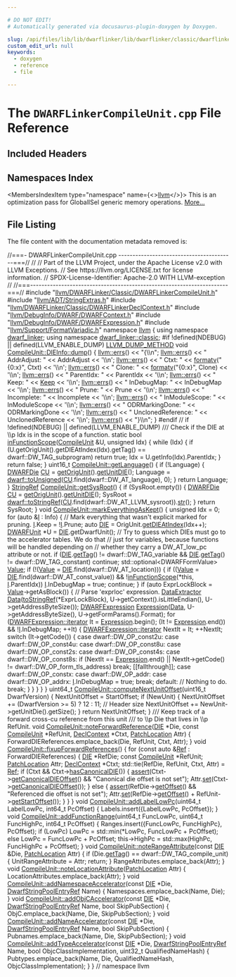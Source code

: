 ```yaml
---

# DO NOT EDIT!
# Automatically generated via docusaurus-plugin-doxygen by Doxygen.

slug: /api/files/lib/lib/dwarflinker/lib/dwarflinker/classic/dwarflinkercompileunit-cpp
custom_edit_url: null
keywords:
  - doxygen
  - reference
  - file

---
```





# The `DWARFLinkerCompileUnit.cpp` File Reference

<DoxygenPage pluginConfig={pluginConfig}>



## Included Headers

<IncludesList>
<IncludesListItem
  filePath="llvm/DWARFLinker/Classic/DWARFLinkerCompileUnit.h"
  permalink="/docs/api/files/include/include/llvm/include/llvm/dwarflinker/include/llvm/dwarflinker/classic/dwarflinkercompileunit-h"
  isLocal="true" />
<IncludesListItem
  filePath="llvm/ADT/StringExtras.h"
  permalink="/docs/api/files/include/include/llvm/include/llvm/adt/stringextras-h"
  isLocal="true" />
<IncludesListItem
  filePath="llvm/DWARFLinker/Classic/DWARFLinkerDeclContext.h"
  permalink="/docs/api/files/include/include/llvm/include/llvm/dwarflinker/include/llvm/dwarflinker/classic/dwarflinkerdeclcontext-h"
  isLocal="true" />
<IncludesListItem
  filePath="llvm/DebugInfo/DWARF/DWARFContext.h"
  permalink="/docs/api/files/include/include/llvm/include/llvm/debuginfo/include/llvm/debuginfo/dwarf/dwarfcontext-h"
  isLocal="true" />
<IncludesListItem
  filePath="llvm/DebugInfo/DWARF/DWARFExpression.h"
  permalink="/docs/api/files/include/include/llvm/include/llvm/debuginfo/include/llvm/debuginfo/dwarf/dwarfexpression-h"
  isLocal="true" />
<IncludesListItem
  filePath="llvm/Support/FormatVariadic.h"
  permalink="/docs/api/files/include/include/llvm/include/llvm/support/formatvariadic-h"
  isLocal="true" />
</IncludesList>

## Namespaces Index

<MembersIndex>

<MembersIndexItem
  type="namespace"
  name={<><a href="/docs/api/namespaces/llvm">llvm</a></>}>
This is an optimization pass for GlobalISel generic memory operations. <a href="/docs/api/namespaces/llvm/#details">More...</a>
</MembersIndexItem>

</MembersIndex>


## File Listing

The file content with the documentation metadata removed is:

<ProgramListing>

<Link id="l00001" /><CodeLine lineNumber="1"><span class="doxyHighlightComment">//===- DWARFLinkerCompileUnit.cpp -----------------------------------------===//</span></CodeLine>
<Link id="l00002" /><CodeLine lineNumber="2"><span class="doxyHighlightComment">//</span></CodeLine>
<Link id="l00003" /><CodeLine lineNumber="3"><span class="doxyHighlightComment">// Part of the LLVM Project, under the Apache License v2.0 with LLVM Exceptions.</span></CodeLine>
<Link id="l00004" /><CodeLine lineNumber="4"><span class="doxyHighlightComment">// See https://llvm.org/LICENSE.txt for license information.</span></CodeLine>
<Link id="l00005" /><CodeLine lineNumber="5"><span class="doxyHighlightComment">// SPDX-License-Identifier: Apache-2.0 WITH LLVM-exception</span></CodeLine>
<Link id="l00006" /><CodeLine lineNumber="6"><span class="doxyHighlightComment">//</span></CodeLine>
<Link id="l00007" /><CodeLine lineNumber="7"><span class="doxyHighlightComment">//===----------------------------------------------------------------------===//</span></CodeLine>
<Link id="l00008" /><CodeLine lineNumber="8"></CodeLine>
<Link id="l00009" /><CodeLine lineNumber="9"><span class="doxyHighlightPreprocessor">#include &quot;<a href="/docs/api/files/include/include/llvm/include/llvm/dwarflinker/include/llvm/dwarflinker/classic/dwarflinkercompileunit-h">llvm/DWARFLinker/Classic/DWARFLinkerCompileUnit.h</a>&quot;</span></CodeLine>
<Link id="l00010" /><CodeLine lineNumber="10"><span class="doxyHighlightPreprocessor">#include &quot;<a href="/docs/api/files/include/include/llvm/include/llvm/adt/stringextras-h">llvm/ADT/StringExtras.h</a>&quot;</span></CodeLine>
<Link id="l00011" /><CodeLine lineNumber="11"><span class="doxyHighlightPreprocessor">#include &quot;<a href="/docs/api/files/include/include/llvm/include/llvm/dwarflinker/include/llvm/dwarflinker/classic/dwarflinkerdeclcontext-h">llvm/DWARFLinker/Classic/DWARFLinkerDeclContext.h</a>&quot;</span></CodeLine>
<Link id="l00012" /><CodeLine lineNumber="12"><span class="doxyHighlightPreprocessor">#include &quot;<a href="/docs/api/files/include/include/llvm/include/llvm/debuginfo/include/llvm/debuginfo/dwarf/dwarfcontext-h">llvm/DebugInfo/DWARF/DWARFContext.h</a>&quot;</span></CodeLine>
<Link id="l00013" /><CodeLine lineNumber="13"><span class="doxyHighlightPreprocessor">#include &quot;<a href="/docs/api/files/include/include/llvm/include/llvm/debuginfo/include/llvm/debuginfo/dwarf/dwarfexpression-h">llvm/DebugInfo/DWARF/DWARFExpression.h</a>&quot;</span></CodeLine>
<Link id="l00014" /><CodeLine lineNumber="14"><span class="doxyHighlightPreprocessor">#include &quot;<a href="/docs/api/files/include/include/llvm/include/llvm/support/formatvariadic-h">llvm/Support/FormatVariadic.h</a>&quot;</span></CodeLine>
<Link id="l00015" /><CodeLine lineNumber="15"></CodeLine>
<Link id="l00016" /><CodeLine lineNumber="16"><span class="doxyHighlightKeyword">namespace </span><span class="doxyHighlight"><a href="/docs/api/namespaces/llvm">llvm</a> &#123;</span></CodeLine>
<Link id="l00017" /><CodeLine lineNumber="17"></CodeLine>
<Link id="l00018" /><CodeLine lineNumber="18"><span class="doxyHighlightKeyword">using namespace </span><span class="doxyHighlight"><a href="/docs/api/namespaces/llvm/dwarf-linker">dwarf&#95;linker</a>;</span></CodeLine>
<Link id="l00019" /><CodeLine lineNumber="19"><span class="doxyHighlightKeyword">using namespace </span><span class="doxyHighlight"><a href="/docs/api/namespaces/llvm/dwarf-linker/classic">dwarf&#95;linker::classic</a>;</span></CodeLine>
<Link id="l00020" /><CodeLine lineNumber="20"></CodeLine>
<Link id="l00021" /><CodeLine lineNumber="21"><span class="doxyHighlightPreprocessor">#if !defined(NDEBUG) || defined(LLVM&#95;ENABLE&#95;DUMP)</span></CodeLine>
<Link id="l00022" /><CodeLine lineNumber="22" lineLink="/docs/api/structs/llvm/dwarf-linker/parallel/compileunit/dieinfo/#a0bb4b5ce7e0731e88c8a45d8de5db37b"><span class="doxyHighlight"><a href="/docs/api/files/include/include/llvm/include/llvm/support/compiler-h/#aa863693eef567397d9c292da5bf22d34">LLVM&#95;DUMP&#95;METHOD</a> </span><span class="doxyHighlightKeywordType">void</span><span class="doxyHighlight"> <a href="/docs/api/structs/llvm/dwarf-linker/classic/compileunit/dieinfo/#a6bc3abd441871fd4bd6affec72c71249">CompileUnit::DIEInfo::dump</a>() &#123;</span></CodeLine>
<Link id="l00023" /><CodeLine lineNumber="23"><span class="doxyHighlight">  <a href="/docs/api/namespaces/llvm/#a9a7b5c68c90f85baaedaa854cc5002cc">llvm::errs</a>() &lt;&lt; </span><span class="doxyHighlightStringLiteral">&quot;&#123;\\n&quot;</span><span class="doxyHighlight">;</span></CodeLine>
<Link id="l00024" /><CodeLine lineNumber="24"><span class="doxyHighlight">  <a href="/docs/api/namespaces/llvm/#a9a7b5c68c90f85baaedaa854cc5002cc">llvm::errs</a>() &lt;&lt; </span><span class="doxyHighlightStringLiteral">&quot;  AddrAdjust: &quot;</span><span class="doxyHighlight"> &lt;&lt; AddrAdjust &lt;&lt; </span><span class="doxyHighlightCharLiteral">&#39;\\n&#39;</span><span class="doxyHighlight">;</span></CodeLine>
<Link id="l00025" /><CodeLine lineNumber="25"><span class="doxyHighlight">  <a href="/docs/api/namespaces/llvm/#a9a7b5c68c90f85baaedaa854cc5002cc">llvm::errs</a>() &lt;&lt; </span><span class="doxyHighlightStringLiteral">&quot;  Ctxt: &quot;</span><span class="doxyHighlight"> &lt;&lt; <a href="/docs/api/namespaces/llvm/#a653cce37b80c03eebe7a00520a8eabb6">formatv</a>(</span><span class="doxyHighlightStringLiteral">&quot;&#123;0:x&#125;&quot;</span><span class="doxyHighlight">, Ctxt) &lt;&lt; </span><span class="doxyHighlightCharLiteral">&#39;\\n&#39;</span><span class="doxyHighlight">;</span></CodeLine>
<Link id="l00026" /><CodeLine lineNumber="26"><span class="doxyHighlight">  <a href="/docs/api/namespaces/llvm/#a9a7b5c68c90f85baaedaa854cc5002cc">llvm::errs</a>() &lt;&lt; </span><span class="doxyHighlightStringLiteral">&quot;  Clone: &quot;</span><span class="doxyHighlight"> &lt;&lt; <a href="/docs/api/namespaces/llvm/#a653cce37b80c03eebe7a00520a8eabb6">formatv</a>(</span><span class="doxyHighlightStringLiteral">&quot;&#123;0:x&#125;&quot;</span><span class="doxyHighlight">, Clone) &lt;&lt; </span><span class="doxyHighlightCharLiteral">&#39;\\n&#39;</span><span class="doxyHighlight">;</span></CodeLine>
<Link id="l00027" /><CodeLine lineNumber="27"><span class="doxyHighlight">  <a href="/docs/api/namespaces/llvm/#a9a7b5c68c90f85baaedaa854cc5002cc">llvm::errs</a>() &lt;&lt; </span><span class="doxyHighlightStringLiteral">&quot;  ParentIdx: &quot;</span><span class="doxyHighlight"> &lt;&lt; ParentIdx &lt;&lt; </span><span class="doxyHighlightCharLiteral">&#39;\\n&#39;</span><span class="doxyHighlight">;</span></CodeLine>
<Link id="l00028" /><CodeLine lineNumber="28"><span class="doxyHighlight">  <a href="/docs/api/namespaces/llvm/#a9a7b5c68c90f85baaedaa854cc5002cc">llvm::errs</a>() &lt;&lt; </span><span class="doxyHighlightStringLiteral">&quot;  Keep: &quot;</span><span class="doxyHighlight"> &lt;&lt; <a href="/docs/api/namespaces/llvm/#af3a2b03b115846b5339469ce1e603976a02bce93bff905887ad2233110bf9c49e">Keep</a> &lt;&lt; </span><span class="doxyHighlightCharLiteral">&#39;\\n&#39;</span><span class="doxyHighlight">;</span></CodeLine>
<Link id="l00029" /><CodeLine lineNumber="29"><span class="doxyHighlight">  <a href="/docs/api/namespaces/llvm/#a9a7b5c68c90f85baaedaa854cc5002cc">llvm::errs</a>() &lt;&lt; </span><span class="doxyHighlightStringLiteral">&quot;  InDebugMap: &quot;</span><span class="doxyHighlight"> &lt;&lt; InDebugMap &lt;&lt; </span><span class="doxyHighlightCharLiteral">&#39;\\n&#39;</span><span class="doxyHighlight">;</span></CodeLine>
<Link id="l00030" /><CodeLine lineNumber="30"><span class="doxyHighlight">  <a href="/docs/api/namespaces/llvm/#a9a7b5c68c90f85baaedaa854cc5002cc">llvm::errs</a>() &lt;&lt; </span><span class="doxyHighlightStringLiteral">&quot;  Prune: &quot;</span><span class="doxyHighlight"> &lt;&lt; Prune &lt;&lt; </span><span class="doxyHighlightCharLiteral">&#39;\\n&#39;</span><span class="doxyHighlight">;</span></CodeLine>
<Link id="l00031" /><CodeLine lineNumber="31"><span class="doxyHighlight">  <a href="/docs/api/namespaces/llvm/#a9a7b5c68c90f85baaedaa854cc5002cc">llvm::errs</a>() &lt;&lt; </span><span class="doxyHighlightStringLiteral">&quot;  Incomplete: &quot;</span><span class="doxyHighlight"> &lt;&lt; Incomplete &lt;&lt; </span><span class="doxyHighlightCharLiteral">&#39;\\n&#39;</span><span class="doxyHighlight">;</span></CodeLine>
<Link id="l00032" /><CodeLine lineNumber="32"><span class="doxyHighlight">  <a href="/docs/api/namespaces/llvm/#a9a7b5c68c90f85baaedaa854cc5002cc">llvm::errs</a>() &lt;&lt; </span><span class="doxyHighlightStringLiteral">&quot;  InModuleScope: &quot;</span><span class="doxyHighlight"> &lt;&lt; InModuleScope &lt;&lt; </span><span class="doxyHighlightCharLiteral">&#39;\\n&#39;</span><span class="doxyHighlight">;</span></CodeLine>
<Link id="l00033" /><CodeLine lineNumber="33"><span class="doxyHighlight">  <a href="/docs/api/namespaces/llvm/#a9a7b5c68c90f85baaedaa854cc5002cc">llvm::errs</a>() &lt;&lt; </span><span class="doxyHighlightStringLiteral">&quot;  ODRMarkingDone: &quot;</span><span class="doxyHighlight"> &lt;&lt; ODRMarkingDone &lt;&lt; </span><span class="doxyHighlightCharLiteral">&#39;\\n&#39;</span><span class="doxyHighlight">;</span></CodeLine>
<Link id="l00034" /><CodeLine lineNumber="34"><span class="doxyHighlight">  <a href="/docs/api/namespaces/llvm/#a9a7b5c68c90f85baaedaa854cc5002cc">llvm::errs</a>() &lt;&lt; </span><span class="doxyHighlightStringLiteral">&quot;  UnclonedReference: &quot;</span><span class="doxyHighlight"> &lt;&lt; UnclonedReference &lt;&lt; </span><span class="doxyHighlightCharLiteral">&#39;\\n&#39;</span><span class="doxyHighlight">;</span></CodeLine>
<Link id="l00035" /><CodeLine lineNumber="35"><span class="doxyHighlight">  <a href="/docs/api/namespaces/llvm/#a9a7b5c68c90f85baaedaa854cc5002cc">llvm::errs</a>() &lt;&lt; </span><span class="doxyHighlightStringLiteral">&quot;&#125;\\n&quot;</span><span class="doxyHighlight">;</span></CodeLine>
<Link id="l00036" /><CodeLine lineNumber="36"><span class="doxyHighlight">&#125;</span></CodeLine>
<Link id="l00037" /><CodeLine lineNumber="37"><span class="doxyHighlightPreprocessor">#endif </span><span class="doxyHighlightComment">// if !defined(NDEBUG) || defined(LLVM&#95;ENABLE&#95;DUMP)</span></CodeLine>
<Link id="l00038" /><CodeLine lineNumber="38"></CodeLine>
<Link id="l00039" /><CodeLine lineNumber="39"><span class="doxyHighlightComment">/// Check if the DIE at \\p Idx is in the scope of a function.</span></CodeLine>
<Link id="l00040" /><CodeLine lineNumber="40" lineLink="/docs/api/namespaces/llvm/#a815bbd56c6c63d9d49ae2720d85529ad"><span class="doxyHighlightKeyword">static</span><span class="doxyHighlight"> </span><span class="doxyHighlightKeywordType">bool</span><span class="doxyHighlight"> <a href="/docs/api/namespaces/llvm/#a815bbd56c6c63d9d49ae2720d85529ad">inFunctionScope</a>(<a href="/docs/api/classes/llvm/dwarf-linker/classic/compileunit">CompileUnit</a> &amp;U, </span><span class="doxyHighlightKeywordType">unsigned</span><span class="doxyHighlight"> Idx) &#123;</span></CodeLine>
<Link id="l00041" /><CodeLine lineNumber="41"><span class="doxyHighlight">  </span><span class="doxyHighlightKeywordFlow">while</span><span class="doxyHighlight"> (Idx) &#123;</span></CodeLine>
<Link id="l00042" /><CodeLine lineNumber="42"><span class="doxyHighlight">    </span><span class="doxyHighlightKeywordFlow">if</span><span class="doxyHighlight"> (U.getOrigUnit().getDIEAtIndex(Idx).getTag() == dwarf::DW&#95;TAG&#95;subprogram)</span></CodeLine>
<Link id="l00043" /><CodeLine lineNumber="43"><span class="doxyHighlight">      </span><span class="doxyHighlightKeywordFlow">return</span><span class="doxyHighlight"> </span><span class="doxyHighlightKeyword">true</span><span class="doxyHighlight">;</span></CodeLine>
<Link id="l00044" /><CodeLine lineNumber="44"><span class="doxyHighlight">    Idx = U.getInfo(Idx).ParentIdx;</span></CodeLine>
<Link id="l00045" /><CodeLine lineNumber="45"><span class="doxyHighlight">  &#125;</span></CodeLine>
<Link id="l00046" /><CodeLine lineNumber="46"><span class="doxyHighlight">  </span><span class="doxyHighlightKeywordFlow">return</span><span class="doxyHighlight"> </span><span class="doxyHighlightKeyword">false</span><span class="doxyHighlight">;</span></CodeLine>
<Link id="l00047" /><CodeLine lineNumber="47"><span class="doxyHighlight">&#125;</span></CodeLine>
<Link id="l00048" /><CodeLine lineNumber="48"></CodeLine>
<Link id="l00049" /><CodeLine lineNumber="49" lineLink="/docs/api/classes/llvm/dwarf-linker/classic/compileunit/#a640543dfd6a85c0f9910ecf22faca02c"><span class="doxyHighlight">uint16&#95;t <a href="/docs/api/classes/llvm/dwarf-linker/classic/compileunit/#a640543dfd6a85c0f9910ecf22faca02c">CompileUnit::getLanguage</a>() &#123;</span></CodeLine>
<Link id="l00050" /><CodeLine lineNumber="50"><span class="doxyHighlight">  </span><span class="doxyHighlightKeywordFlow">if</span><span class="doxyHighlight"> (!Language) &#123;</span></CodeLine>
<Link id="l00051" /><CodeLine lineNumber="51"><span class="doxyHighlight">    <a href="/docs/api/classes/llvm/dwarfdie">DWARFDie</a> <a href="/docs/api/namespaces/cu">CU</a> = <a href="/docs/api/classes/llvm/dwarf-linker/classic/compileunit/#aa4d3d402cff2849ef9955a380d27c404">getOrigUnit</a>().<a href="/docs/api/classes/llvm/dwarfunit-1/#a2b5f2734488f7b1b52e982683675df24">getUnitDIE</a>();</span></CodeLine>
<Link id="l00052" /><CodeLine lineNumber="52"><span class="doxyHighlight">    Language = <a href="/docs/api/namespaces/llvm/dwarf/#ae150cb3561ce0a2979ed60d29301eef7">dwarf::toUnsigned</a>(<a href="/docs/api/namespaces/cu">CU</a>.find(dwarf::DW&#95;AT&#95;language), 0);</span></CodeLine>
<Link id="l00053" /><CodeLine lineNumber="53"><span class="doxyHighlight">  &#125;</span></CodeLine>
<Link id="l00054" /><CodeLine lineNumber="54"><span class="doxyHighlight">  </span><span class="doxyHighlightKeywordFlow">return</span><span class="doxyHighlight"> Language;</span></CodeLine>
<Link id="l00055" /><CodeLine lineNumber="55"><span class="doxyHighlight">&#125;</span></CodeLine>
<Link id="l00056" /><CodeLine lineNumber="56"></CodeLine>
<Link id="l00057" /><CodeLine lineNumber="57" lineLink="/docs/api/classes/llvm/dwarf-linker/classic/compileunit/#a6d3d35230825470499dc48f866facb9a"><span class="doxyHighlight"><a href="/docs/api/classes/llvm/stringref">StringRef</a> <a href="/docs/api/classes/llvm/dwarf-linker/classic/compileunit/#a6d3d35230825470499dc48f866facb9a">CompileUnit::getSysRoot</a>() &#123;</span></CodeLine>
<Link id="l00058" /><CodeLine lineNumber="58"><span class="doxyHighlight">  </span><span class="doxyHighlightKeywordFlow">if</span><span class="doxyHighlight"> (SysRoot.empty()) &#123;</span></CodeLine>
<Link id="l00059" /><CodeLine lineNumber="59"><span class="doxyHighlight">    <a href="/docs/api/classes/llvm/dwarfdie">DWARFDie</a> <a href="/docs/api/namespaces/cu">CU</a> = <a href="/docs/api/classes/llvm/dwarf-linker/classic/compileunit/#aa4d3d402cff2849ef9955a380d27c404">getOrigUnit</a>().<a href="/docs/api/classes/llvm/dwarfunit-1/#a2b5f2734488f7b1b52e982683675df24">getUnitDIE</a>();</span></CodeLine>
<Link id="l00060" /><CodeLine lineNumber="60"><span class="doxyHighlight">    SysRoot = <a href="/docs/api/namespaces/llvm/dwarf/#aa10731e4d6c303386a70337b0e0668d0">dwarf::toStringRef</a>(<a href="/docs/api/namespaces/cu">CU</a>.find(dwarf::DW&#95;AT&#95;LLVM&#95;sysroot)).<a href="/docs/api/classes/llvm/stringref/#a223dd14e7d12bc5cea01889b972a98b2">str</a>();</span></CodeLine>
<Link id="l00061" /><CodeLine lineNumber="61"><span class="doxyHighlight">  &#125;</span></CodeLine>
<Link id="l00062" /><CodeLine lineNumber="62"><span class="doxyHighlight">  </span><span class="doxyHighlightKeywordFlow">return</span><span class="doxyHighlight"> SysRoot;</span></CodeLine>
<Link id="l00063" /><CodeLine lineNumber="63"><span class="doxyHighlight">&#125;</span></CodeLine>
<Link id="l00064" /><CodeLine lineNumber="64"></CodeLine>
<Link id="l00065" /><CodeLine lineNumber="65" lineLink="/docs/api/classes/llvm/dwarf-linker/classic/compileunit/#ae37905defe9c94924f281526d50be047"><span class="doxyHighlightKeywordType">void</span><span class="doxyHighlight"> <a href="/docs/api/classes/llvm/dwarf-linker/classic/compileunit/#ae37905defe9c94924f281526d50be047">CompileUnit::markEverythingAsKept</a>() &#123;</span></CodeLine>
<Link id="l00066" /><CodeLine lineNumber="66"><span class="doxyHighlight">  </span><span class="doxyHighlightKeywordType">unsigned</span><span class="doxyHighlight"> Idx = 0;</span></CodeLine>
<Link id="l00067" /><CodeLine lineNumber="67"></CodeLine>
<Link id="l00068" /><CodeLine lineNumber="68"><span class="doxyHighlight">  </span><span class="doxyHighlightKeywordFlow">for</span><span class="doxyHighlight"> (</span><span class="doxyHighlightKeyword">auto</span><span class="doxyHighlight"> &amp;<a href="/docs/api/files/lib/lib/support/md5-cpp/#ac0eafdc9ee161b71e7af98af736952fd">I</a> : Info) &#123;</span></CodeLine>
<Link id="l00069" /><CodeLine lineNumber="69"><span class="doxyHighlight">    </span><span class="doxyHighlightComment">// Mark everything that wasn&#39;t explicit marked for pruning.</span></CodeLine>
<Link id="l00070" /><CodeLine lineNumber="70"><span class="doxyHighlight">    <a href="/docs/api/files/lib/lib/support/md5-cpp/#ac0eafdc9ee161b71e7af98af736952fd">I</a>.Keep = !<a href="/docs/api/files/lib/lib/support/md5-cpp/#ac0eafdc9ee161b71e7af98af736952fd">I</a>.Prune;</span></CodeLine>
<Link id="l00071" /><CodeLine lineNumber="71"><span class="doxyHighlight">    </span><span class="doxyHighlightKeyword">auto</span><span class="doxyHighlight"> <a href="/docs/api/classes/llvm/die">DIE</a> = OrigUnit.<a href="/docs/api/classes/llvm/dwarfunit-1/#af1a9ceb07aa8fdeac193c7644be84765">getDIEAtIndex</a>(Idx++);</span></CodeLine>
<Link id="l00072" /><CodeLine lineNumber="72"><span class="doxyHighlight">    <a href="/docs/api/classes/llvm/dwarfunit-1">DWARFUnit</a> &#42;U = <a href="/docs/api/classes/llvm/die">DIE</a>.getDwarfUnit();</span></CodeLine>
<Link id="l00073" /><CodeLine lineNumber="73"></CodeLine>
<Link id="l00074" /><CodeLine lineNumber="74"><span class="doxyHighlight">    </span><span class="doxyHighlightComment">// Try to guess which DIEs must go to the accelerator tables. We do that</span></CodeLine>
<Link id="l00075" /><CodeLine lineNumber="75"><span class="doxyHighlight">    </span><span class="doxyHighlightComment">// just for variables, because functions will be handled depending on</span></CodeLine>
<Link id="l00076" /><CodeLine lineNumber="76"><span class="doxyHighlight">    </span><span class="doxyHighlightComment">// whether they carry a DW&#95;AT&#95;low&#95;pc attribute or not.</span></CodeLine>
<Link id="l00077" /><CodeLine lineNumber="77"><span class="doxyHighlight">    </span><span class="doxyHighlightKeywordFlow">if</span><span class="doxyHighlight"> (<a href="/docs/api/classes/llvm/die">DIE</a>.<a href="/docs/api/classes/llvm/die/#aeac16c22ec5a0c13658381144c7e3439">getTag</a>() != dwarf::DW&#95;TAG&#95;variable &amp;&amp;</span></CodeLine>
<Link id="l00078" /><CodeLine lineNumber="78"><span class="doxyHighlight">        <a href="/docs/api/classes/llvm/die">DIE</a>.<a href="/docs/api/classes/llvm/die/#aeac16c22ec5a0c13658381144c7e3439">getTag</a>() != dwarf::DW&#95;TAG&#95;constant)</span></CodeLine>
<Link id="l00079" /><CodeLine lineNumber="79"><span class="doxyHighlight">      </span><span class="doxyHighlightKeywordFlow">continue</span><span class="doxyHighlight">;</span></CodeLine>
<Link id="l00080" /><CodeLine lineNumber="80"></CodeLine>
<Link id="l00081" /><CodeLine lineNumber="81"><span class="doxyHighlight">    std::optional&lt;DWARFFormValue&gt; <a href="/docs/api/classes/llvm/value">Value</a>;</span></CodeLine>
<Link id="l00082" /><CodeLine lineNumber="82"><span class="doxyHighlight">    </span><span class="doxyHighlightKeywordFlow">if</span><span class="doxyHighlight"> (!(<a href="/docs/api/classes/llvm/value">Value</a> = <a href="/docs/api/classes/llvm/die">DIE</a>.find(dwarf::DW&#95;AT&#95;location))) &#123;</span></CodeLine>
<Link id="l00083" /><CodeLine lineNumber="83"><span class="doxyHighlight">      </span><span class="doxyHighlightKeywordFlow">if</span><span class="doxyHighlight"> ((<a href="/docs/api/classes/llvm/value">Value</a> = <a href="/docs/api/classes/llvm/die">DIE</a>.find(dwarf::DW&#95;AT&#95;const&#95;value)) &amp;&amp;</span></CodeLine>
<Link id="l00084" /><CodeLine lineNumber="84"><span class="doxyHighlight">          !<a href="/docs/api/namespaces/llvm/#a815bbd56c6c63d9d49ae2720d85529ad">inFunctionScope</a>(&#42;</span><span class="doxyHighlightKeyword">this</span><span class="doxyHighlight">, <a href="/docs/api/files/lib/lib/support/md5-cpp/#ac0eafdc9ee161b71e7af98af736952fd">I</a>.ParentIdx))</span></CodeLine>
<Link id="l00085" /><CodeLine lineNumber="85"><span class="doxyHighlight">        <a href="/docs/api/files/lib/lib/support/md5-cpp/#ac0eafdc9ee161b71e7af98af736952fd">I</a>.InDebugMap = </span><span class="doxyHighlightKeyword">true</span><span class="doxyHighlight">;</span></CodeLine>
<Link id="l00086" /><CodeLine lineNumber="86"><span class="doxyHighlight">      </span><span class="doxyHighlightKeywordFlow">continue</span><span class="doxyHighlight">;</span></CodeLine>
<Link id="l00087" /><CodeLine lineNumber="87"><span class="doxyHighlight">    &#125;</span></CodeLine>
<Link id="l00088" /><CodeLine lineNumber="88"></CodeLine>
<Link id="l00089" /><CodeLine lineNumber="89"><span class="doxyHighlight">    </span><span class="doxyHighlightKeywordFlow">if</span><span class="doxyHighlight"> (</span><span class="doxyHighlightKeyword">auto</span><span class="doxyHighlight"> ExprLockBlock = <a href="/docs/api/classes/llvm/value">Value</a>-&gt;getAsBlock()) &#123;</span></CodeLine>
<Link id="l00090" /><CodeLine lineNumber="90"><span class="doxyHighlight">      </span><span class="doxyHighlightComment">// Parse &#39;exprloc&#39; expression.</span></CodeLine>
<Link id="l00091" /><CodeLine lineNumber="91"><span class="doxyHighlight">      <a href="/docs/api/classes/llvm/dataextractor">DataExtractor</a> <a href="/docs/api/namespaces/llvm/#aa20539e89704d20b98b97e9c3feac934">Data</a>(<a href="/docs/api/namespaces/llvm/#aeeb5973ff74c4c4d279e275b34b7ef54">toStringRef</a>(&#42;ExprLockBlock),</span></CodeLine>
<Link id="l00092" /><CodeLine lineNumber="92"><span class="doxyHighlight">                         U-&gt;getContext().isLittleEndian(),</span></CodeLine>
<Link id="l00093" /><CodeLine lineNumber="93"><span class="doxyHighlight">                         U-&gt;getAddressByteSize());</span></CodeLine>
<Link id="l00094" /><CodeLine lineNumber="94"><span class="doxyHighlight">      <a href="/docs/api/classes/llvm/dwarfexpression-1">DWARFExpression</a> <a href="/docs/api/classes/llvm/expression">Expression</a>(<a href="/docs/api/namespaces/llvm/#aa20539e89704d20b98b97e9c3feac934">Data</a>, U-&gt;getAddressByteSize(),</span></CodeLine>
<Link id="l00095" /><CodeLine lineNumber="95"><span class="doxyHighlight">                                 U-&gt;getFormParams().Format);</span></CodeLine>
<Link id="l00096" /><CodeLine lineNumber="96"></CodeLine>
<Link id="l00097" /><CodeLine lineNumber="97"><span class="doxyHighlight">      </span><span class="doxyHighlightKeywordFlow">for</span><span class="doxyHighlight"> (<a href="/docs/api/classes/llvm/dwarfexpression/iterator">DWARFExpression::iterator</a> It = <a href="/docs/api/classes/llvm/expression">Expression</a>.begin();</span></CodeLine>
<Link id="l00098" /><CodeLine lineNumber="98"><span class="doxyHighlight">           (It != <a href="/docs/api/classes/llvm/expression">Expression</a>.end()) &amp;&amp; !<a href="/docs/api/files/lib/lib/support/md5-cpp/#ac0eafdc9ee161b71e7af98af736952fd">I</a>.InDebugMap; ++It) &#123;</span></CodeLine>
<Link id="l00099" /><CodeLine lineNumber="99"><span class="doxyHighlight">        <a href="/docs/api/classes/llvm/dwarfexpression/iterator">DWARFExpression::iterator</a> NextIt = It;</span></CodeLine>
<Link id="l00100" /><CodeLine lineNumber="100"><span class="doxyHighlight">        ++NextIt;</span></CodeLine>
<Link id="l00101" /><CodeLine lineNumber="101"></CodeLine>
<Link id="l00102" /><CodeLine lineNumber="102"><span class="doxyHighlight">        </span><span class="doxyHighlightKeywordFlow">switch</span><span class="doxyHighlight"> (It-&gt;getCode()) &#123;</span></CodeLine>
<Link id="l00103" /><CodeLine lineNumber="103"><span class="doxyHighlight">        </span><span class="doxyHighlightKeywordFlow">case</span><span class="doxyHighlight"> dwarf::DW&#95;OP&#95;const2u:</span></CodeLine>
<Link id="l00104" /><CodeLine lineNumber="104"><span class="doxyHighlight">        </span><span class="doxyHighlightKeywordFlow">case</span><span class="doxyHighlight"> dwarf::DW&#95;OP&#95;const4u:</span></CodeLine>
<Link id="l00105" /><CodeLine lineNumber="105"><span class="doxyHighlight">        </span><span class="doxyHighlightKeywordFlow">case</span><span class="doxyHighlight"> dwarf::DW&#95;OP&#95;const8u:</span></CodeLine>
<Link id="l00106" /><CodeLine lineNumber="106"><span class="doxyHighlight">        </span><span class="doxyHighlightKeywordFlow">case</span><span class="doxyHighlight"> dwarf::DW&#95;OP&#95;const2s:</span></CodeLine>
<Link id="l00107" /><CodeLine lineNumber="107"><span class="doxyHighlight">        </span><span class="doxyHighlightKeywordFlow">case</span><span class="doxyHighlight"> dwarf::DW&#95;OP&#95;const4s:</span></CodeLine>
<Link id="l00108" /><CodeLine lineNumber="108"><span class="doxyHighlight">        </span><span class="doxyHighlightKeywordFlow">case</span><span class="doxyHighlight"> dwarf::DW&#95;OP&#95;const8s:</span></CodeLine>
<Link id="l00109" /><CodeLine lineNumber="109"><span class="doxyHighlight">          </span><span class="doxyHighlightKeywordFlow">if</span><span class="doxyHighlight"> (NextIt == <a href="/docs/api/classes/llvm/expression">Expression</a>.end() ||</span></CodeLine>
<Link id="l00110" /><CodeLine lineNumber="110"><span class="doxyHighlight">              NextIt-&gt;getCode() != dwarf::DW&#95;OP&#95;form&#95;tls&#95;address)</span></CodeLine>
<Link id="l00111" /><CodeLine lineNumber="111"><span class="doxyHighlight">            </span><span class="doxyHighlightKeywordFlow">break</span><span class="doxyHighlight">;</span></CodeLine>
<Link id="l00112" /><CodeLine lineNumber="112"><span class="doxyHighlight">          &#91;&#91;fallthrough&#93;&#93;;</span></CodeLine>
<Link id="l00113" /><CodeLine lineNumber="113"><span class="doxyHighlight">        </span><span class="doxyHighlightKeywordFlow">case</span><span class="doxyHighlight"> dwarf::DW&#95;OP&#95;constx:</span></CodeLine>
<Link id="l00114" /><CodeLine lineNumber="114"><span class="doxyHighlight">        </span><span class="doxyHighlightKeywordFlow">case</span><span class="doxyHighlight"> dwarf::DW&#95;OP&#95;addr:</span></CodeLine>
<Link id="l00115" /><CodeLine lineNumber="115"><span class="doxyHighlight">        </span><span class="doxyHighlightKeywordFlow">case</span><span class="doxyHighlight"> dwarf::DW&#95;OP&#95;addrx:</span></CodeLine>
<Link id="l00116" /><CodeLine lineNumber="116"><span class="doxyHighlight">          <a href="/docs/api/files/lib/lib/support/md5-cpp/#ac0eafdc9ee161b71e7af98af736952fd">I</a>.InDebugMap = </span><span class="doxyHighlightKeyword">true</span><span class="doxyHighlight">;</span></CodeLine>
<Link id="l00117" /><CodeLine lineNumber="117"><span class="doxyHighlight">          </span><span class="doxyHighlightKeywordFlow">break</span><span class="doxyHighlight">;</span></CodeLine>
<Link id="l00118" /><CodeLine lineNumber="118"><span class="doxyHighlight">        </span><span class="doxyHighlightKeywordFlow">default</span><span class="doxyHighlight">:</span></CodeLine>
<Link id="l00119" /><CodeLine lineNumber="119"><span class="doxyHighlight">          </span><span class="doxyHighlightComment">// Nothing to do.</span></CodeLine>
<Link id="l00120" /><CodeLine lineNumber="120"><span class="doxyHighlight">          </span><span class="doxyHighlightKeywordFlow">break</span><span class="doxyHighlight">;</span></CodeLine>
<Link id="l00121" /><CodeLine lineNumber="121"><span class="doxyHighlight">        &#125;</span></CodeLine>
<Link id="l00122" /><CodeLine lineNumber="122"><span class="doxyHighlight">      &#125;</span></CodeLine>
<Link id="l00123" /><CodeLine lineNumber="123"><span class="doxyHighlight">    &#125;</span></CodeLine>
<Link id="l00124" /><CodeLine lineNumber="124"><span class="doxyHighlight">  &#125;</span></CodeLine>
<Link id="l00125" /><CodeLine lineNumber="125"><span class="doxyHighlight">&#125;</span></CodeLine>
<Link id="l00126" /><CodeLine lineNumber="126"></CodeLine>
<Link id="l00127" /><CodeLine lineNumber="127" lineLink="/docs/api/classes/llvm/dwarf-linker/classic/compileunit/#ab048b68f7b45d848956db58a72446e42"><span class="doxyHighlight">uint64&#95;t <a href="/docs/api/classes/llvm/dwarf-linker/classic/compileunit/#ab048b68f7b45d848956db58a72446e42">CompileUnit::computeNextUnitOffset</a>(uint16&#95;t DwarfVersion) &#123;</span></CodeLine>
<Link id="l00128" /><CodeLine lineNumber="128"><span class="doxyHighlight">  NextUnitOffset = StartOffset;</span></CodeLine>
<Link id="l00129" /><CodeLine lineNumber="129"><span class="doxyHighlight">  </span><span class="doxyHighlightKeywordFlow">if</span><span class="doxyHighlight"> (NewUnit) &#123;</span></CodeLine>
<Link id="l00130" /><CodeLine lineNumber="130"><span class="doxyHighlight">    NextUnitOffset += (DwarfVersion &gt;= 5) ? 12 : 11; </span><span class="doxyHighlightComment">// Header size</span></CodeLine>
<Link id="l00131" /><CodeLine lineNumber="131"><span class="doxyHighlight">    NextUnitOffset += NewUnit-&gt;getUnitDie().getSize();</span></CodeLine>
<Link id="l00132" /><CodeLine lineNumber="132"><span class="doxyHighlight">  &#125;</span></CodeLine>
<Link id="l00133" /><CodeLine lineNumber="133"><span class="doxyHighlight">  </span><span class="doxyHighlightKeywordFlow">return</span><span class="doxyHighlight"> NextUnitOffset;</span></CodeLine>
<Link id="l00134" /><CodeLine lineNumber="134"><span class="doxyHighlight">&#125;</span></CodeLine>
<Link id="l00135" /><CodeLine lineNumber="135"></CodeLine>
<Link id="l00136" /><CodeLine lineNumber="136"><span class="doxyHighlightComment">/// Keep track of a forward cross-cu reference from this unit</span></CodeLine>
<Link id="l00137" /><CodeLine lineNumber="137"><span class="doxyHighlightComment">/// to \\p Die that lives in \\p RefUnit.</span></CodeLine>
<Link id="l00138" /><CodeLine lineNumber="138" lineLink="/docs/api/classes/llvm/dwarf-linker/classic/compileunit/#a1e0245f87f002cbfb58328602d376b0f"><span class="doxyHighlightKeywordType">void</span><span class="doxyHighlight"> <a href="/docs/api/classes/llvm/dwarf-linker/classic/compileunit/#a1e0245f87f002cbfb58328602d376b0f">CompileUnit::noteForwardReference</a>(<a href="/docs/api/classes/llvm/die">DIE</a> &#42;Die, </span><span class="doxyHighlightKeyword">const</span><span class="doxyHighlight"> <a href="/docs/api/classes/llvm/dwarf-linker/classic/compileunit/#af096fb0448f7ae66e40a5572388d3eb3">CompileUnit</a> &#42;RefUnit,</span></CodeLine>
<Link id="l00139" /><CodeLine lineNumber="139"><span class="doxyHighlight">                                       <a href="/docs/api/classes/llvm/dwarf-linker/classic/declcontext">DeclContext</a> &#42;Ctxt, <a href="/docs/api/structs/llvm/dwarf-linker/classic/patchlocation">PatchLocation</a> Attr) &#123;</span></CodeLine>
<Link id="l00140" /><CodeLine lineNumber="140"><span class="doxyHighlight">  ForwardDIEReferences.emplace&#95;back(Die, RefUnit, Ctxt, Attr);</span></CodeLine>
<Link id="l00141" /><CodeLine lineNumber="141"><span class="doxyHighlight">&#125;</span></CodeLine>
<Link id="l00142" /><CodeLine lineNumber="142"></CodeLine>
<Link id="l00143" /><CodeLine lineNumber="143" lineLink="/docs/api/classes/llvm/dwarf-linker/classic/compileunit/#a0af355b794e2a9bcb54dd930f7ad4b54"><span class="doxyHighlightKeywordType">void</span><span class="doxyHighlight"> <a href="/docs/api/classes/llvm/dwarf-linker/classic/compileunit/#a0af355b794e2a9bcb54dd930f7ad4b54">CompileUnit::fixupForwardReferences</a>() &#123;</span></CodeLine>
<Link id="l00144" /><CodeLine lineNumber="144"><span class="doxyHighlight">  </span><span class="doxyHighlightKeywordFlow">for</span><span class="doxyHighlight"> (</span><span class="doxyHighlightKeyword">const</span><span class="doxyHighlight"> </span><span class="doxyHighlightKeyword">auto</span><span class="doxyHighlight"> &amp;<a href="/docs/api/namespaces/llvm/#a9db8c44b250b90e3ab7e4d144e7c9c2ea60baadb22e80b147e4885ad16760e569">Ref</a> : ForwardDIEReferences) &#123;</span></CodeLine>
<Link id="l00145" /><CodeLine lineNumber="145"><span class="doxyHighlight">    <a href="/docs/api/classes/llvm/die">DIE</a> &#42;RefDie;</span></CodeLine>
<Link id="l00146" /><CodeLine lineNumber="146"><span class="doxyHighlight">    </span><span class="doxyHighlightKeyword">const</span><span class="doxyHighlight"> <a href="/docs/api/classes/llvm/dwarf-linker/classic/compileunit/#af096fb0448f7ae66e40a5572388d3eb3">CompileUnit</a> &#42;RefUnit;</span></CodeLine>
<Link id="l00147" /><CodeLine lineNumber="147"><span class="doxyHighlight">    <a href="/docs/api/structs/llvm/dwarf-linker/classic/patchlocation">PatchLocation</a> Attr;</span></CodeLine>
<Link id="l00148" /><CodeLine lineNumber="148"><span class="doxyHighlight">    <a href="/docs/api/classes/llvm/dwarf-linker/classic/declcontext">DeclContext</a> &#42;Ctxt;</span></CodeLine>
<Link id="l00149" /><CodeLine lineNumber="149"><span class="doxyHighlight">    std::tie(RefDie, RefUnit, Ctxt, Attr) = <a href="/docs/api/namespaces/llvm/#a9db8c44b250b90e3ab7e4d144e7c9c2ea60baadb22e80b147e4885ad16760e569">Ref</a>;</span></CodeLine>
<Link id="l00150" /><CodeLine lineNumber="150"><span class="doxyHighlight">    </span><span class="doxyHighlightKeywordFlow">if</span><span class="doxyHighlight"> (Ctxt &amp;&amp; Ctxt-&gt;<a href="/docs/api/classes/llvm/dwarf-linker/classic/declcontext/#a148c449f20cbba036280051cac77e13a">hasCanonicalDIE</a>()) &#123;</span></CodeLine>
<Link id="l00151" /><CodeLine lineNumber="151"><span class="doxyHighlight">      <a href="/docs/api/files/lib/lib/target/lib/target/amdgpu/silowercontrolflow-cpp/#a4868c5d81c5ccc98c47aeab6244346a0">assert</a>(Ctxt-&gt;<a href="/docs/api/classes/llvm/dwarf-linker/classic/declcontext/#a398703d3a38108ed0712ef334cb77603">getCanonicalDIEOffset</a>() &amp;&amp;</span></CodeLine>
<Link id="l00152" /><CodeLine lineNumber="152"><span class="doxyHighlight">             </span><span class="doxyHighlightStringLiteral">&quot;Canonical die offset is not set&quot;</span><span class="doxyHighlight">);</span></CodeLine>
<Link id="l00153" /><CodeLine lineNumber="153"><span class="doxyHighlight">      Attr.<a href="/docs/api/structs/llvm/dwarf-linker/classic/patchlocation/#a297986172ace6b3e087903365ad01038">set</a>(Ctxt-&gt;<a href="/docs/api/classes/llvm/dwarf-linker/classic/declcontext/#a398703d3a38108ed0712ef334cb77603">getCanonicalDIEOffset</a>());</span></CodeLine>
<Link id="l00154" /><CodeLine lineNumber="154"><span class="doxyHighlight">    &#125; </span><span class="doxyHighlightKeywordFlow">else</span><span class="doxyHighlight"> &#123;</span></CodeLine>
<Link id="l00155" /><CodeLine lineNumber="155"><span class="doxyHighlight">      <a href="/docs/api/files/lib/lib/target/lib/target/amdgpu/silowercontrolflow-cpp/#a4868c5d81c5ccc98c47aeab6244346a0">assert</a>(RefDie-&gt;<a href="/docs/api/classes/llvm/die/#ac44e64e0d814099105dde610b11c9914">getOffset</a>() &amp;&amp; </span><span class="doxyHighlightStringLiteral">&quot;Referenced die offset is not set&quot;</span><span class="doxyHighlight">);</span></CodeLine>
<Link id="l00156" /><CodeLine lineNumber="156"><span class="doxyHighlight">      Attr.<a href="/docs/api/structs/llvm/dwarf-linker/classic/patchlocation/#a297986172ace6b3e087903365ad01038">set</a>(RefDie-&gt;<a href="/docs/api/classes/llvm/die/#ac44e64e0d814099105dde610b11c9914">getOffset</a>() + RefUnit-&gt;<a href="/docs/api/classes/llvm/dwarf-linker/classic/compileunit/#a496658fa7a527a14a0f58a0eff9ebb00">getStartOffset</a>());</span></CodeLine>
<Link id="l00157" /><CodeLine lineNumber="157"><span class="doxyHighlight">    &#125;</span></CodeLine>
<Link id="l00158" /><CodeLine lineNumber="158"><span class="doxyHighlight">  &#125;</span></CodeLine>
<Link id="l00159" /><CodeLine lineNumber="159"><span class="doxyHighlight">&#125;</span></CodeLine>
<Link id="l00160" /><CodeLine lineNumber="160"></CodeLine>
<Link id="l00161" /><CodeLine lineNumber="161" lineLink="/docs/api/classes/llvm/dwarf-linker/classic/compileunit/#ac585ccf885d9c7926822bcb863e05c44"><span class="doxyHighlightKeywordType">void</span><span class="doxyHighlight"> <a href="/docs/api/classes/llvm/dwarf-linker/classic/compileunit/#ac585ccf885d9c7926822bcb863e05c44">CompileUnit::addLabelLowPc</a>(uint64&#95;t LabelLowPc, int64&#95;t PcOffset) &#123;</span></CodeLine>
<Link id="l00162" /><CodeLine lineNumber="162"><span class="doxyHighlight">  Labels.insert(&#123;LabelLowPc, PcOffset&#125;);</span></CodeLine>
<Link id="l00163" /><CodeLine lineNumber="163"><span class="doxyHighlight">&#125;</span></CodeLine>
<Link id="l00164" /><CodeLine lineNumber="164"></CodeLine>
<Link id="l00165" /><CodeLine lineNumber="165" lineLink="/docs/api/classes/llvm/dwarf-linker/classic/compileunit/#a023822e7b997f5371945203928b443f3"><span class="doxyHighlightKeywordType">void</span><span class="doxyHighlight"> <a href="/docs/api/classes/llvm/dwarf-linker/classic/compileunit/#a023822e7b997f5371945203928b443f3">CompileUnit::addFunctionRange</a>(uint64&#95;t FuncLowPc, uint64&#95;t FuncHighPc,</span></CodeLine>
<Link id="l00166" /><CodeLine lineNumber="166"><span class="doxyHighlight">                                   int64&#95;t PcOffset) &#123;</span></CodeLine>
<Link id="l00167" /><CodeLine lineNumber="167"><span class="doxyHighlight">  Ranges.insert(&#123;FuncLowPc, FuncHighPc&#125;, PcOffset);</span></CodeLine>
<Link id="l00168" /><CodeLine lineNumber="168"><span class="doxyHighlight">  </span><span class="doxyHighlightKeywordFlow">if</span><span class="doxyHighlight"> (LowPc)</span></CodeLine>
<Link id="l00169" /><CodeLine lineNumber="169"><span class="doxyHighlight">    LowPc = std::min(&#42;LowPc, FuncLowPc + PcOffset);</span></CodeLine>
<Link id="l00170" /><CodeLine lineNumber="170"><span class="doxyHighlight">  </span><span class="doxyHighlightKeywordFlow">else</span></CodeLine>
<Link id="l00171" /><CodeLine lineNumber="171"><span class="doxyHighlight">    LowPc = FuncLowPc + PcOffset;</span></CodeLine>
<Link id="l00172" /><CodeLine lineNumber="172"><span class="doxyHighlight">  this-&gt;HighPc = std::max(HighPc, FuncHighPc + PcOffset);</span></CodeLine>
<Link id="l00173" /><CodeLine lineNumber="173"><span class="doxyHighlight">&#125;</span></CodeLine>
<Link id="l00174" /><CodeLine lineNumber="174"></CodeLine>
<Link id="l00175" /><CodeLine lineNumber="175" lineLink="/docs/api/classes/llvm/dwarf-linker/classic/compileunit/#a87ab998fa372edd70feb6fea541b02c3"><span class="doxyHighlightKeywordType">void</span><span class="doxyHighlight"> <a href="/docs/api/classes/llvm/dwarf-linker/classic/compileunit/#a87ab998fa372edd70feb6fea541b02c3">CompileUnit::noteRangeAttribute</a>(</span><span class="doxyHighlightKeyword">const</span><span class="doxyHighlight"> <a href="/docs/api/classes/llvm/die">DIE</a> &amp;Die, <a href="/docs/api/structs/llvm/dwarf-linker/classic/patchlocation">PatchLocation</a> Attr) &#123;</span></CodeLine>
<Link id="l00176" /><CodeLine lineNumber="176"><span class="doxyHighlight">  </span><span class="doxyHighlightKeywordFlow">if</span><span class="doxyHighlight"> (Die.<a href="/docs/api/classes/llvm/die/#aeac16c22ec5a0c13658381144c7e3439">getTag</a>() == dwarf::DW&#95;TAG&#95;compile&#95;unit) &#123;</span></CodeLine>
<Link id="l00177" /><CodeLine lineNumber="177"><span class="doxyHighlight">    UnitRangeAttribute = Attr;</span></CodeLine>
<Link id="l00178" /><CodeLine lineNumber="178"><span class="doxyHighlight">    </span><span class="doxyHighlightKeywordFlow">return</span><span class="doxyHighlight">;</span></CodeLine>
<Link id="l00179" /><CodeLine lineNumber="179"><span class="doxyHighlight">  &#125;</span></CodeLine>
<Link id="l00180" /><CodeLine lineNumber="180"></CodeLine>
<Link id="l00181" /><CodeLine lineNumber="181"><span class="doxyHighlight">  RangeAttributes.emplace&#95;back(Attr);</span></CodeLine>
<Link id="l00182" /><CodeLine lineNumber="182"><span class="doxyHighlight">&#125;</span></CodeLine>
<Link id="l00183" /><CodeLine lineNumber="183"></CodeLine>
<Link id="l00184" /><CodeLine lineNumber="184" lineLink="/docs/api/classes/llvm/dwarf-linker/classic/compileunit/#a1fc43f16674953b27b04386fdfcd3968"><span class="doxyHighlightKeywordType">void</span><span class="doxyHighlight"> <a href="/docs/api/classes/llvm/dwarf-linker/classic/compileunit/#a1fc43f16674953b27b04386fdfcd3968">CompileUnit::noteLocationAttribute</a>(<a href="/docs/api/structs/llvm/dwarf-linker/classic/patchlocation">PatchLocation</a> Attr) &#123;</span></CodeLine>
<Link id="l00185" /><CodeLine lineNumber="185"><span class="doxyHighlight">  LocationAttributes.emplace&#95;back(Attr);</span></CodeLine>
<Link id="l00186" /><CodeLine lineNumber="186"><span class="doxyHighlight">&#125;</span></CodeLine>
<Link id="l00187" /><CodeLine lineNumber="187"></CodeLine>
<Link id="l00188" /><CodeLine lineNumber="188" lineLink="/docs/api/classes/llvm/dwarf-linker/classic/compileunit/#a46d841a84033b388ff7fcb14a5e3b736"><span class="doxyHighlightKeywordType">void</span><span class="doxyHighlight"> <a href="/docs/api/classes/llvm/dwarf-linker/classic/compileunit/#a46d841a84033b388ff7fcb14a5e3b736">CompileUnit::addNamespaceAccelerator</a>(</span><span class="doxyHighlightKeyword">const</span><span class="doxyHighlight"> <a href="/docs/api/classes/llvm/die">DIE</a> &#42;Die,</span></CodeLine>
<Link id="l00189" /><CodeLine lineNumber="189"><span class="doxyHighlight">                                          <a href="/docs/api/classes/llvm/dwarfstringpoolentryref">DwarfStringPoolEntryRef</a> Name) &#123;</span></CodeLine>
<Link id="l00190" /><CodeLine lineNumber="190"><span class="doxyHighlight">  Namespaces.emplace&#95;back(Name, Die);</span></CodeLine>
<Link id="l00191" /><CodeLine lineNumber="191"><span class="doxyHighlight">&#125;</span></CodeLine>
<Link id="l00192" /><CodeLine lineNumber="192"></CodeLine>
<Link id="l00193" /><CodeLine lineNumber="193" lineLink="/docs/api/classes/llvm/dwarf-linker/classic/compileunit/#a904e72a5a24bd206b164e6a3d260417d"><span class="doxyHighlightKeywordType">void</span><span class="doxyHighlight"> <a href="/docs/api/classes/llvm/dwarf-linker/classic/compileunit/#a904e72a5a24bd206b164e6a3d260417d">CompileUnit::addObjCAccelerator</a>(</span><span class="doxyHighlightKeyword">const</span><span class="doxyHighlight"> <a href="/docs/api/classes/llvm/die">DIE</a> &#42;Die,</span></CodeLine>
<Link id="l00194" /><CodeLine lineNumber="194"><span class="doxyHighlight">                                     <a href="/docs/api/classes/llvm/dwarfstringpoolentryref">DwarfStringPoolEntryRef</a> Name,</span></CodeLine>
<Link id="l00195" /><CodeLine lineNumber="195"><span class="doxyHighlight">                                     </span><span class="doxyHighlightKeywordType">bool</span><span class="doxyHighlight"> SkipPubSection) &#123;</span></CodeLine>
<Link id="l00196" /><CodeLine lineNumber="196"><span class="doxyHighlight">  ObjC.emplace&#95;back(Name, Die, SkipPubSection);</span></CodeLine>
<Link id="l00197" /><CodeLine lineNumber="197"><span class="doxyHighlight">&#125;</span></CodeLine>
<Link id="l00198" /><CodeLine lineNumber="198"></CodeLine>
<Link id="l00199" /><CodeLine lineNumber="199" lineLink="/docs/api/classes/llvm/dwarf-linker/classic/compileunit/#a391479b2f839b262d39fcff975d72376"><span class="doxyHighlightKeywordType">void</span><span class="doxyHighlight"> <a href="/docs/api/classes/llvm/dwarf-linker/classic/compileunit/#a391479b2f839b262d39fcff975d72376">CompileUnit::addNameAccelerator</a>(</span><span class="doxyHighlightKeyword">const</span><span class="doxyHighlight"> <a href="/docs/api/classes/llvm/die">DIE</a> &#42;Die,</span></CodeLine>
<Link id="l00200" /><CodeLine lineNumber="200"><span class="doxyHighlight">                                     <a href="/docs/api/classes/llvm/dwarfstringpoolentryref">DwarfStringPoolEntryRef</a> Name,</span></CodeLine>
<Link id="l00201" /><CodeLine lineNumber="201"><span class="doxyHighlight">                                     </span><span class="doxyHighlightKeywordType">bool</span><span class="doxyHighlight"> SkipPubSection) &#123;</span></CodeLine>
<Link id="l00202" /><CodeLine lineNumber="202"><span class="doxyHighlight">  Pubnames.emplace&#95;back(Name, Die, SkipPubSection);</span></CodeLine>
<Link id="l00203" /><CodeLine lineNumber="203"><span class="doxyHighlight">&#125;</span></CodeLine>
<Link id="l00204" /><CodeLine lineNumber="204"></CodeLine>
<Link id="l00205" /><CodeLine lineNumber="205" lineLink="/docs/api/classes/llvm/dwarf-linker/classic/compileunit/#aa370919f943300e25bac7a0d0d3949f7"><span class="doxyHighlightKeywordType">void</span><span class="doxyHighlight"> <a href="/docs/api/classes/llvm/dwarf-linker/classic/compileunit/#aa370919f943300e25bac7a0d0d3949f7">CompileUnit::addTypeAccelerator</a>(</span><span class="doxyHighlightKeyword">const</span><span class="doxyHighlight"> <a href="/docs/api/classes/llvm/die">DIE</a> &#42;Die,</span></CodeLine>
<Link id="l00206" /><CodeLine lineNumber="206"><span class="doxyHighlight">                                     <a href="/docs/api/classes/llvm/dwarfstringpoolentryref">DwarfStringPoolEntryRef</a> Name,</span></CodeLine>
<Link id="l00207" /><CodeLine lineNumber="207"><span class="doxyHighlight">                                     </span><span class="doxyHighlightKeywordType">bool</span><span class="doxyHighlight"> ObjcClassImplementation,</span></CodeLine>
<Link id="l00208" /><CodeLine lineNumber="208"><span class="doxyHighlight">                                     uint32&#95;t QualifiedNameHash) &#123;</span></CodeLine>
<Link id="l00209" /><CodeLine lineNumber="209"><span class="doxyHighlight">  Pubtypes.emplace&#95;back(Name, Die, QualifiedNameHash, ObjcClassImplementation);</span></CodeLine>
<Link id="l00210" /><CodeLine lineNumber="210"><span class="doxyHighlight">&#125;</span></CodeLine>
<Link id="l00211" /><CodeLine lineNumber="211"></CodeLine>
<Link id="l00212" /><CodeLine lineNumber="212"><span class="doxyHighlight">&#125; </span><span class="doxyHighlightComment">// namespace llvm</span></CodeLine>

</ProgramListing>


</DoxygenPage>
